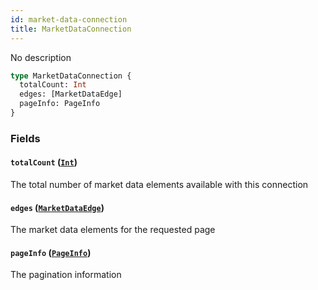 ```yaml
---
id: market-data-connection
title: MarketDataConnection
---
```



No description

```graphql
type MarketDataConnection {
  totalCount: Int
  edges: [MarketDataEdge]
  pageInfo: PageInfo
}
```


### Fields

#### `totalCount` ([`Int`](/docs/testnet/graphql/scalars/int))

The total number of market data elements available with this connection


#### `edges` ([`MarketDataEdge`](/docs/testnet/graphql/objects/market-data-edge))

The market data elements for the requested page


#### `pageInfo` ([`PageInfo`](/docs/testnet/graphql/objects/page-info))

The pagination information





